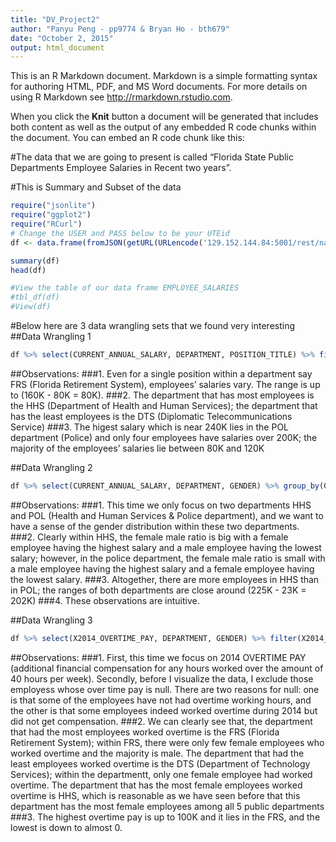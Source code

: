 ```yaml
---
title: "DV_Project2"
author: "Panyu Peng - pp9774 & Bryan Ho - bth679"
date: "October 2, 2015"
output: html_document
---
```

This is an R Markdown document. Markdown is a simple formatting syntax for authoring HTML, PDF, and MS Word documents. For more details on using R Markdown see <http://rmarkdown.rstudio.com>.

When you click the **Knit** button a document will be generated that includes both content as well as the output of any embedded R code chunks within the document. You can embed an R code chunk like this:

#The data that we are going to present is called "Florida State Public Departments Employee Salaries in Recent two years".

#This is Summary and Subset of the data

```r
require("jsonlite")
require("ggplot2")
require("RCurl")
# Change the USER and PASS below to be your UTEid
df <- data.frame(fromJSON(getURL(URLencode('129.152.144.84:5001/rest/native/?query="select * from employee_salaries where X2014_OVERTIME_PAY is not null"'),httpheader=c(DB='jdbc:oracle:thin:@129.152.144.84:1521/PDBF15DV.usuniversi01134.oraclecloud.internal', USER='cs329e_pp9774', PASS='orcl_pp9774', MODE='native_mode', MODEL='model', returnDimensions = 'False', returnFor = 'JSON'), verbose = TRUE), ))

summary(df)
head(df)

#View the table of our data frame EMPLOYEE_SALARIES
#tbl_df(df)
#View(df)
```


#Below here are 3 data wrangling sets that we found very interesting  
##Data Wrangling 1
```r
df %>% select(CURRENT_ANNUAL_SALARY, DEPARTMENT, POSITION_TITLE) %>% filter(CURRENT_ANNUAL_SALARY >= 80000, DEPARTMENT %in% c("POL", "DOT", "DTS", "HHS", "FRS")) %>% ggplot(aes(x = POSITION_TITLE, y = CURRENT_ANNUAL_SALARY, color = DEPARTMENT)) + geom_point()
```
##Observations: 
###1. Even for a single position within a department say FRS (Florida Retirement System), employees' salaries vary. The range is up to (160K - 80K = 80K).
###2. The department that has most employees is the HHS (Department of Health and Human Services); the department that has the least employees is the DTS (Diplomatic Telecommunications Service)
###3. The higest salary which is near 240K lies in the POL department (Police) and only four employees have salaries over 200K; the majority of the employees' salaries lie between 80K and 120K


##Data Wrangling 2
```r
df %>% select(CURRENT_ANNUAL_SALARY, DEPARTMENT, GENDER) %>% group_by(GENDER) %>% filter(DEPARTMENT %in% c("POL","HHS")) %>% ggplot(aes(x = DEPARTMENT, y = CURRENT_ANNUAL_SALARY, color = GENDER)) + geom_point()
```
##Observations:
###1. This time we only focus on two departments HHS and POL (Health and Human Services & Police department), and we want to have a sense of the gender distribution within these two departments.
###2. Clearly within HHS, the female male ratio is big with a female employee having the highest salary and a male employee having the lowest salary; however, in the police department, the female male ratio is small with a male employee having the highest salary and a female employee having the lowest salary.
###3. Altogether, there are more employees in HHS than in POL; the ranges of both departments are close around (225K - 23K = 202K)
###4. These observations are intuitive.


##Data Wrangling 3
```r
df %>% select(X2014_OVERTIME_PAY, DEPARTMENT, GENDER) %>% filter(X2014_OVERTIME_PAY >= 10, DEPARTMENT %in% c("POL", "DOT", "DTS", "HHS", "FRS")) %>% group_by(GENDER) %>% ggplot(aes(x = DEPARTMENT, y = X2014_OVERTIME_PAY, color = GENDER)) + geom_point()
```
##Observations:
###1. First, this time we focus on 2014 OVERTIME PAY (additional financial compensation for any hours worked over the amount of 40 hours per week). Secondly, before I visualize the data, I exclude those employess whose over time pay is null. There are two reasons for null: one is that some of the employees have not had overtime working hours, and the other is that some employees indeed worked overtime during 2014 but did not get compensation. 
###2. We can clearly see that, the department that had the most employees worked overtime is the FRS (Florida Retirement System); within FRS, there were only few female employees who worked overtime and the majority is male. The department that had the least employees worked overtime is the DTS (Department of Technology Services); within the departmentt, only one female employee had worked overtime. The department that has the most female employees worked overtime is HHS, which is reasonable as we have seen before that this department has the most female employees among all 5 public departments
###3. The highest overtime pay is up to 100K and it lies in the FRS, and the lowest is down to almost 0.
